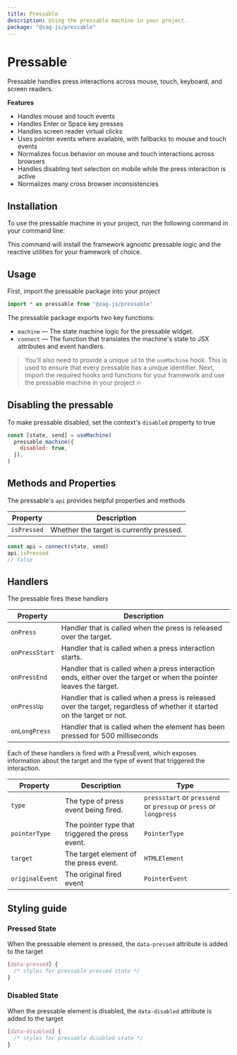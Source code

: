 ```yaml
---
title: Pressable
description: Using the pressable machine in your project.
package: "@zag-js/pressable"
---
```


# Pressable

Pressable handles press interactions across mouse, touch, keyboard, and screen
readers.

<Resources pkg="@zag-js/pressable" />

<Showcase id="Pressable" />

**Features**

- Handles mouse and touch events
- Handles Enter or Space key presses
- Handles screen reader virtual clicks
- Uses pointer events where available, with fallbacks to mouse and touch events
- Normalizes focus behavior on mouse and touch interactions across browsers
- Handles disabling text selection on mobile while the press interaction is
  active
- Normalizes many cross browser inconsistencies

## Installation

To use the pressable machine in your project, run the following command in your
command line:

<CodeSnippet id="pressable/installation.mdx" />

This command will install the framework agnostic pressable logic and the
reactive utilities for your framework of choice.

## Usage

First, import the pressable package into your project

```jsx
import * as pressable from "@zag-js/pressable"
```

The pressable package exports two key functions:

- `machine` — The state machine logic for the pressable widget.
- `connect` — The function that translates the machine's state to JSX attributes
  and event handlers.

> You'll also need to provide a unique `id` to the `useMachine` hook. This is used
> to ensure that every pressable has a unique identifier. Next, import the
> required hooks and functions for your framework and use the pressable machine
> in your project 🔥

<CodeSnippet id="pressable/usage.mdx" />

## Disabling the pressable

To make pressable disabled, set the context's `disabled` property to true

```jsx {3}
const [state, send] = useMachine(
  pressable.machine({
    disabled: true,
  }),
)
```

## Methods and Properties

The pressable's `api` provides helpful properties and methods

| Property    | Description                              |
| ----------- | ---------------------------------------- |
| `isPressed` | Whether the target is currently pressed. |

```js
const api = connect(state, send)
api.isPressed
// false
```

## Handlers

The pressable fires these handlers

| Property       | Description                                                                                                             |
| -------------- | ----------------------------------------------------------------------------------------------------------------------- |
| `onPress`      | Handler that is called when the press is released over the target.                                                      |
| `onPressStart` | Handler that is called when a press interaction starts.                                                                 |
| `onPressEnd`   | Handler that is called when a press interaction ends, either over the target or when the pointer leaves the target.     |
| `onPressUp`    | Handler that is called when a press is released over the target, regardless of whether it started on the target or not. |
| `onLongPress`  | Handler that is called when the element has been pressed for 500 milliseconds                                           |

Each of these handlers is fired with a PressEvent, which exposes information
about the target and the type of event that triggered the interaction.

| Property        | Description                                      | Type                                                              |
| --------------- | ------------------------------------------------ | ----------------------------------------------------------------- |
| `type`          | The type of press event being fired.             | `pressstart` or `pressend` or `pressup` or `press` or `longpress` |
| `pointerType`   | The pointer type that triggered the press event. | `PointerType`                                                     |
| `target`        | The target element of the press event.           | `HTMLElement`                                                     |
| `originalEvent` | The original fired event                         | `PointerEvent`                                                    |

## Styling guide

### Pressed State

When the pressable element is pressed, the `data-pressed` attribute is added to
the target

```css
[data-pressed] {
  /* styles for pressable pressed state */
}
```

### Disabled State

When the pressable element is disabled, the `data-disabled` attribute is added
to the target

```css
[data-disabled] {
  /* styles for pressable disabled state */
}
```
